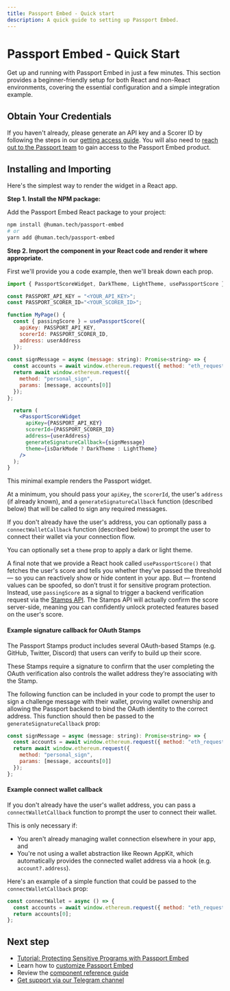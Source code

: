 ```yaml
---
title: Passport Embed - Quick start
description: A quick guide to setting up Passport Embed.
---
```



# Passport Embed - Quick Start

Get up and running with Passport Embed in just a few minutes. This section provides a beginner-friendly setup for both React and non-React environments, covering the essential configuration and a simple integration example.

## Obtain Your Credentials

If you haven't already, please generate an API key and a Scorer ID by following the steps in our [getting access guide](getting-access). You will also need to [reach out to the Passport team](https://tally.so/r/3X81KL) to gain access to the Passport Embed product.

## Installing and Importing

Here's the simplest way to render the widget in a React app. 

**Step 1. Install the NPM package:** 

Add the Passport Embed React package to your project:

```bash
npm install @human.tech/passport-embed
# or
yarn add @human.tech/passport-embed
```

**Step 2. Import the component in your React code and render it where appropriate.** 

First we'll provide you a code example, then we'll break down each prop.

```jsx
import { PassportScoreWidget, DarkTheme, LightTheme, usePassportScore } from "@passportxyz/passport-embed";

const PASSPORT_API_KEY = "<YOUR_API_KEY>";
const PASSPORT_SCORER_ID="<YOUR_SCORER_ID>";

function MyPage() {
  const { passingScore } = usePassportScore({
    apiKey: PASSPORT_API_KEY,
    scorerId: PASSPORT_SCORER_ID,
    address: userAddress
  });
  
const signMessage = async (message: string): Promise<string> => {
  const accounts = await window.ethereum.request({ method: "eth_requestAccounts" });
  return await window.ethereum.request({
    method: "personal_sign",
    params: [message, accounts[0]]
  });
};

  return (
    <PassportScoreWidget 
      apiKey={PASSPORT_API_KEY}
      scorerId={PASSPORT_SCORER_ID}
      address={userAddress} 
      generateSignatureCallback={signMessage} 
      theme={isDarkMode ? DarkTheme : LightTheme}
    />
  );
}
```

This minimal example renders the Passport widget. 

At a minimum, you should pass your `apiKey`, the `scorerId`, the user's `address` (if already known), and a `generateSignatureCallback` function (described below) that will be called to sign any required messages. 

If you don't already have the user's address, you can optionally pass a `connectWalletCallback` function (described below) to prompt the user to connect their wallet via your connection flow.

You can optionally set a `theme` prop to apply a dark or light theme.

A final note that we provide a React hook called `usePassportScore()` that fetches the user's score and tells you whether they've passed the threshold — so you can reactively show or hide content in your app. But — frontend values can be spoofed, so don’t trust it for sensitive program protection. Instead, use `passingScore` as a signal to trigger a backend verification request via the [Stamps API](/building-with-passport/stamps/passport-api). The Stamps API will actually confirm the score server-side, meaning you can confidently unlock protected features based on the user's score.


#### Example signature callback for OAuth Stamps

The Passport Stamps product includes several OAuth-based Stamps (e.g. GitHub, Twitter, Discord) that users can verify to build up their score.

These Stamps require a signature to confirm that the user completing the OAuth verification also controls the wallet address they’re associating with the Stamp.

The following function can be included in your code to prompt the user to sign a challenge message with their wallet, proving wallet ownership and allowing the Passport backend to bind the OAuth identity to the correct address. This function should then be passed to the `generateSignatureCallback` prop:

```jsx
const signMessage = async (message: string): Promise<string> => {
  const accounts = await window.ethereum.request({ method: "eth_requestAccounts" });
  return await window.ethereum.request({
    method: "personal_sign",
    params: [message, accounts[0]]
  });
};
```

#### Example connect wallet callback

If you don't already have the user's wallet address, you can pass a `connectWalletCallback` function to prompt the user to connect their wallet. 

This is only necessary if:
* You aren't already managing wallet connection elsewhere in your app, and
* You're not using a wallet abstraction like Reown AppKit, which automatically provides the connected wallet address via a hook (e.g. `account?.address`).

Here's an example of a simple function that could be passed to the `connectWalletCallback` prop:

```jsx
const connectWallet = async () => {
  const accounts = await window.ethereum.request({ method: "eth_requestAccounts" });
  return accounts[0];
};
```


## Next step

* [Tutorial: Protecting Sensitive Programs with Passport Embed](tutorial/protecting-sensitive-programs-with-passport-embed)
* Learn how to [customize Passport Embed](customization)
* Review the [component reference guide](component-reference)
* [Get support via our Telegram channel](https://t.me/+Mcp9RsRV7tVmYjZh)